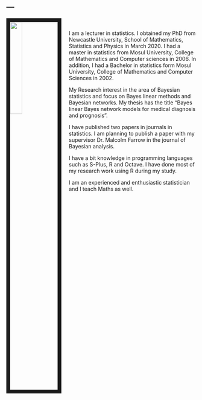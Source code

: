 ---
---

<link rel="stylesheet" href="styles.css" type="text/css">

<img src="images/Wael1.jpg" style="width:25%; border:10px solid; margin-right: 20px" align="left">

<p>&nbsp;</p>
I am a lecturer in statistics. I obtained my PhD from Newcastle University, School of Mathematics, Statistics and Physics in March 2020. I had a master in statistics from Mosul University, College of Mathematics and Computer sciences in 2006. In addition, I had a Bachelor in statistics form Mosul University, College of Mathematics and Computer Sciences in 2002.

My Research interest in the area of Bayesian statistics and focus on Bayes linear methods and Bayesian networks. My thesis has the title "Bayes linear Bayes network models for medical diagnosis and prognosis".

I have published two papers in journals in statistics. I am planning to publish a paper with my supervisor Dr. Malcolm Farrow in the journal of Bayesian analysis.

I have a bit knowledge in programming languages such as S-Plus, R and Octave. I have done most of my research work using R during my study.

I am an experienced and enthusiastic statistician and I teach Maths as well.


<!-- ## How to use -->

<!-- 1. fork the repo for this website and follow instructions on read me to get set up. [https://github.com/CrumpLab/LabJournalWebsite](https://github.com/CrumpLab/LabJournalWebsite) -->

<!-- 2. Blog/journal what you are doing in R, by editing the Journal.Rmd. See the [Journal page](https://crumplab.github.io/LabJournalWebsite/Journal.html) for an example of what to do to get started learning R. -->

<!-- 3. See the [links page](https://crumplab.github.io/LabJournalWebsite/Links.html) for lots of helpful links on learning R. -->

<!-- 4. Change everything to make it your own. -->


<!-- </div> -->
<!-- <div class="col-sm-6"> -->

<!-- ### [Crump Lab: Human Cognition and Performance](https://crumplab.github.io) -->

<!-- <a href = "https://crumplab.github.io"> -->
<!-- ![](images/logo.png) -->
<!-- </a> -->
<!-- </div> -->
